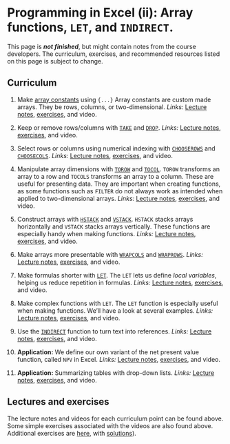 # Programming in Excel (ii): Array functions, `LET`, and `INDIRECT`.

::: callout-important
This page is ***not finished***, but might contain notes from the course developers. The curriculum, exercises, and recommended resources listed on this page is subject to change.
:::

## Curriculum
1. Make [array constants](https://exceljet.net/glossary/array-constant) using `{...}` Array constants are custom made arrays. They be rows, columns, or two-dimensional. *Links:* [Lecture notes](https://github.com/BI-DS/ELE-3915/blob/main/slides/lecture05/array_constants.xlsx), [exercises](https://github.com/BI-DS/ELE-3915/blob/main/exercises/lecture05/array_constants.xlsx), and video. 

2. Keep or remove rows/columns with [`TAKE`](https://exceljet.net/functions/take-function) and [`DROP`](https://exceljet.net/functions/drop-function). *Links:* [Lecture notes](https://github.com/BI-DS/ELE-3915/blob/main/slides/lecture05/take_drop.xlsx), [exercises](https://github.com/BI-DS/ELE-3915/blob/main/exercises/lecture05/take_drop.xlsx), and video. 

3. Select rows or columns using numerical indexing with [`CHOOSEROWS`](https://exceljet.net/functions/chooserows-function) and [`CHOOSECOLS`](https://exceljet.net/functions/choosecols-function).  *Links:* [Lecture notes](https://github.com/BI-DS/ELE-3915/blob/main/slides/lecture05/choosecols_chooserows.xlsx), [exercises](https://github.com/BI-DS/ELE-3915/blob/main/exercises/lecture05/choosecols_chooserows.xlsx), and video. 

4. Manipulate array dimensions with [`TOROW`](https://exceljet.net/functions/torow-function) and [`TOCOL`](https://exceljet.net/functions/tocol-function). `TOROW` transforms an array to a row and `TOCOLS` transforms an array to a column. These are useful for presenting data. They are important when creating functions, as some functions such as `FILTER` do not always work as intended when applied to two-dimensional arrays.  *Links:* [Lecture notes](https://github.com/BI-DS/ELE-3915/blob/main/slides/lecture05/torow_tocol.xlsx), [exercises](https://github.com/BI-DS/ELE-3915/blob/main/exercises/lecture05/torow_tocol.xlsx), and video. 

5. Construct arrays with [`HSTACK`](https://exceljet.net/functions/hstack-function) and [`VSTACK`](https://exceljet.net/functions/vstack-function).
`HSTACK` stacks arrays horizontally and `VSTACK` stacks arrays vertically. These functions are especially handy when making functions. *Links:* [Lecture notes](https://github.com/BI-DS/ELE-3915/blob/main/slides/lecture05/hstack_vstack.xlsx), [exercises](https://github.com/BI-DS/ELE-3915/blob/main/exercises/lecture05/hstack_vstack.xlsx), and video. 

6. Make arrays more presentable with [`WRAPCOLS`](https://exceljet.net/functions/wrapcols-function) and [`WRAPROWS`](https://exceljet.net/functions/wraprows-function). *Links:* [Lecture notes](https://github.com/BI-DS/ELE-3915/blob/main/slides/lecture05/wrapcols_wraprows.xlsx), [exercises](https://github.com/BI-DS/ELE-3915/blob/main/exercises/lecture05/wrapcols_wraprows.xlsx), and video. 

7. Make formulas shorter with [`LET`](https://exceljet.net/functions/let-function). The `LET` lets us define *local variables*, helping us reduce repetition in formulas. *Links:* [Lecture notes](https://github.com/BI-DS/ELE-3915/blob/main/slides/lecture05/let_simple_formulas.xlsx), [exercises](https://github.com/BI-DS/ELE-3915/blob/main/exercises/lecture05/let_simple_formulas.xlsx), and video. 

8. Make complex functions with `LET`. The `LET` function is especially useful when making functions. We'll have a look at several examples. *Links:* [Lecture notes](https://github.com/BI-DS/ELE-3915/blob/main/slides/lecture05/let_complex_functions.xlsx), [exercises](https://github.com/BI-DS/ELE-3915/blob/main/exercises/lecture05/let_complex_functions.xlsx), and video. 

9. Use the [`INDIRECT`](https://exceljet.net/functions/indirect-function) function to turn text into references. *Links:* [Lecture notes](https://github.com/BI-DS/ELE-3915/blob/main/slides/lecture05/indirect_function.xlsx), [exercises](https://github.com/BI-DS/ELE-3915/blob/main/exercises/lecture05/indirect_function.xlsx), and video. 

10. **Application:** We define our own variant of the net present value function, called `NPV` in Excel. *Links:* [Lecture notes](https://github.com/BI-DS/ELE-3915/blob/main/slides/lecture05/your_own_npv.xlsx), [exercises](https://github.com/BI-DS/ELE-3915/blob/main/exercises/lecture05/your_own_npv.xlsx), and video. 

11. **Application:** Summarizing tables with drop-down lists. *Links:* [Lecture notes](https://github.com/BI-DS/ELE-3915/blob/main/slides/lecture05/summarizing_tables.xlsx), [exercises](https://github.com/BI-DS/ELE-3915/blob/main/exercises/lecture05/summarizing_tables.xlsx), and video. 

## Lectures and exercises
The lecture notes and videos for each curriculum point can be found above. Some simple exercises associated with the videos are also found above. Additional exercises are [here](https://github.com/BI-DS/ELE-3915/blob/main/exercises/exercises05.xlsx), with [solutions](https://github.com/BI-DS/ELE-3915/blob/main/exercises/exercises05_solutions.xlsx)).